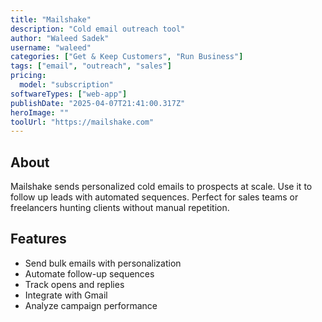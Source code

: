 ---
title: "Mailshake"
description: "Cold email outreach tool"
author: "Waleed Sadek"
username: "waleed"
categories: ["Get & Keep Customers", "Run Business"]
tags: ["email", "outreach", "sales"]
pricing:
  model: "subscription"
softwareTypes: ["web-app"]
publishDate: "2025-04-07T21:41:00.317Z"
heroImage: ""
toolUrl: "https://mailshake.com"
---
## About
Mailshake sends personalized cold emails to prospects at scale. Use it to follow up leads with automated sequences. Perfect for sales teams or freelancers hunting clients without manual repetition.

## Features
- Send bulk emails with personalization
- Automate follow-up sequences
- Track opens and replies
- Integrate with Gmail
- Analyze campaign performance
